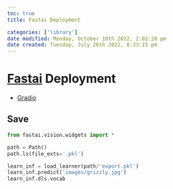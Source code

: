 ```yaml
---
toc: true
title: Fastai Deployment

categories: ['library']
date modified: Monday, October 10th 2022, 2:02:28 pm
date created: Tuesday, July 26th 2022, 8:33:15 pm
---
```


# [Fastai](fastai.qmd) Deployment
- [Gradio](Gradio.qmd)

## Save
```python
from fastai.vision.widgets import *
```

```python
path = Path()
path.ls(file_exts='.pkl')

learn_inf = load_learner(path/'export.pkl')
learn_inf.predict('images/grizzly.jpg')
learn_inf.dls.vocab
```



